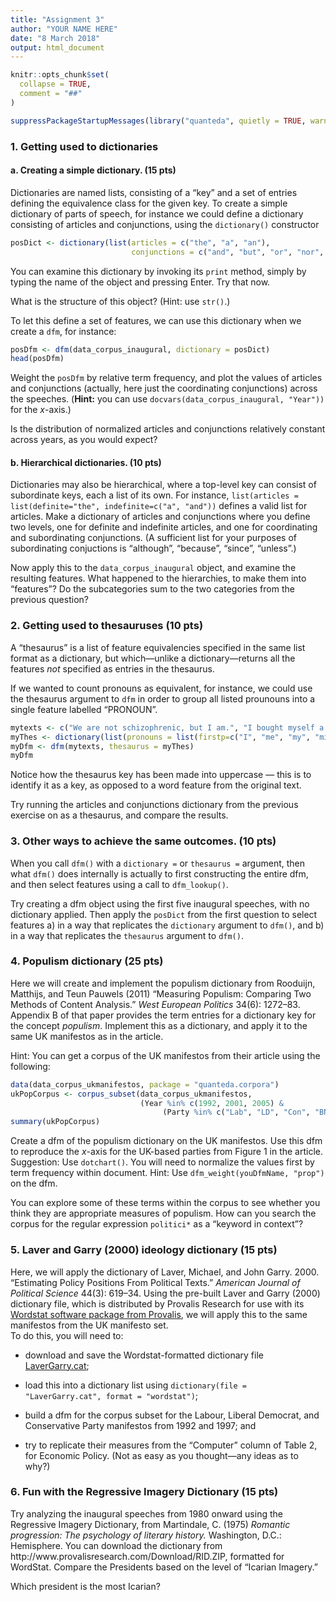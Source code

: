 ```yaml
---
title: "Assignment 3"
author: "YOUR NAME HERE"
date: "8 March 2018"
output: html_document
---
```


```r
knitr::opts_chunk$set(
  collapse = TRUE,
  comment = "##"
)
```

```r
suppressPackageStartupMessages(library("quanteda", quietly = TRUE, warn.conflicts = FALSE, verbose = FALSE))
```

###  1. Getting used to dictionaries

#### a.  Creating a simple dictionary. (15 pts)
    
Dictionaries are named lists, consisting of a "key" and a set of entries defining
the equivalence class for the given key.  To create a simple dictionary of parts of
speech, for instance we could define a dictionary consisting of articles and conjunctions,
using the `dictionary()` constructor
```r
posDict <- dictionary(list(articles = c("the", "a", "an"),
                           conjunctions = c("and", "but", "or", "nor", "for", "yet", "so")))
```

You can examine this dictionary by invoking its `print` method, simply by typing the name of the object 
and pressing Enter.  Try that now.

What is the structure of this object?  (Hint: use `str()`.)

To let this define a set of features, we can use this dictionary when we create a `dfm`, 
for instance:
```r
posDfm <- dfm(data_corpus_inaugural, dictionary = posDict)
head(posDfm)
```

Weight the `posDfm` by relative term frequency, and plot the values of articles
and conjunctions (actually, here just the coordinating conjunctions) across the speeches.
(**Hint:** you can use `docvars(data_corpus_inaugural, "Year"))` for the *x*-axis.)

Is the distribution of normalized articles and conjunctions relatively constant across
years, as you would expect?
        
#### b.  Hierarchical dictionaries. (10 pts)
    
Dictionaries may also be hierarchical, where a top-level key can consist of subordinate keys, 
each a list of its own.  For instance, 
`list(articles = list(definite="the", indefinite=c("a", "and"))` defines a valid
list for articles.  Make a dictionary of articles and conjunctions where you define two
levels, one for definite and indefinite articles, and one for coordinating and 
subordinating conjunctions.  (A sufficient list for your purposes of  subordinating 
conjuctions is "although", "because", "since", "unless".)
    
Now apply this to the `data_corpus_inaugural` object, and examine the resulting features.  What happened to the hierarchies, to make them
into "features"?  Do the subcategories sum to the two categories from the previous question?
        
### 2. Getting used to thesauruses (10 pts)

A "thesaurus" is a list of feature equivalencies specified in the same list format as a dictionary, 
but which---unlike a dictionary---returns all the features *not* specified as entries in the
thesaurus.  

If we wanted to count pronouns as equivalent, for instance, we could use the thesaurus argument
to `dfm` in order to group all listed prounouns into a single feature labelled "PRONOUN".
```r
mytexts <- c("We are not schizophrenic, but I am.", "I bought myself a new car.")
myThes <- dictionary(list(pronouns = list(firstp=c("I", "me", "my", "mine", "myself", "we", "us", "our", "ours"))))
myDfm <- dfm(mytexts, thesaurus = myThes)
myDfm
```
Notice how the thesaurus key has been made into uppercase --- this is to identify it as 
a key, as opposed to a word feature from the original text.

Try running the articles and conjunctions dictionary from the previous exercise on 
as a thesaurus, and compare the results.
        
### 3. Other ways to achieve the same outcomes. (10 pts)

When you call `dfm()` with a `dictionary = ` or `thesaurus = ` argument, then what `dfm()` does internally is actually
to first constructing the entire dfm, and then select features using a call to `dfm_lookup()`.

Try creating a dfm object using the first five inaugural speeches, with no dictionary applied.  Then apply the `posDict` 
from the first question to select features a) in a way that replicates the `dictionary` argument to `dfm()`, 
and b) in a way that replicates the `thesaurus` argument to `dfm()`. 


### 4. Populism dictionary (25 pts)
    
Here we will create and implement the populism dictionary from Rooduijn, Matthijs, and Teun 
Pauwels (2011) "Measuring Populism: Comparing Two Methods of Content Analysis." *West European
Politics* 34(6): 1272–83.  Appendix B of that paper provides the term entries for a dictionary
key for the concept *populism*.  Implement this as a dictionary, and apply it to the same
UK manifestos as in the article.

Hint: You can get a corpus of the UK manifestos from their article using the following:
```r
data(data_corpus_ukmanifestos, package = "quanteda.corpora")
ukPopCorpus <- corpus_subset(data_corpus_ukmanifestos, 
                             (Year %in% c(1992, 2001, 2005) & 
                                  (Party %in% c("Lab", "LD", "Con", "BNP", "UKIP"))))
summary(ukPopCorpus)
```

Create a dfm of the populism dictionary on the UK manifestos.  Use this dfm to reproduce
the *x*-axis for the UK-based parties from Figure 1 in the article.  Suggestion: Use 
`dotchart()`.  You will need to normalize the values first by term frequency within 
document.  Hint: Use `dfm_weight(youDfmName, "prop")` on the dfm.

You can explore some of these terms within the corpus to see whether you think they are 
appropriate measures of populism.  How can you search the corpus for the regular expression
`politici*` as a "keyword in context"?
        
### 5. Laver and Garry (2000) ideology dictionary (15 pts)
    
Here, we will apply the dictionary of Laver, Michael, and John Garry. 2000. "Estimating Policy Positions From Political Texts." *American Journal of Political Science* 44(3): 619–34.  Using the pre-built Laver and Garry (2000) dictionary file,
which is distributed by Provalis Research for use with its 
[Wordstat software package from Provalis](http://provalisresearch.com/products/content-analysis-software/wordstat-dictionary/laver-garry-dictionary-of-policy-position/), 
we will apply this to the same manifestos from the UK manifesto set.  
To do this, you will need to:

*   download and save the Wordstat-formatted dictionary file
    [LaverGarry.cat](https://www.kenbenoit.net/courses/essex2014qta/LaverGarry.cat);
    
*   load this into a dictionary list using `dictionary(file = "LaverGarry.cat", format = "wordstat")`;

*   build a dfm for the corpus subset for the Labour, Liberal Democrat, and Conservative
    Party manifestos from 1992 and 1997; and
    
*   try to replicate their measures from the "Computer" column of Table 2, for Economic 
    Policy.  (Not as easy as you thought---any ideas as to why?)
        
### 6. Fun with the Regressive Imagery Dictionary (15 pts)

Try analyzing the inaugural speeches from 1980 onward using the Regressive Imagery Dictionary, from Martindale, C. (1975) *Romantic progression: The psychology of literary history.* Washington, D.C.: Hemisphere. You can download the dictionary from http://www.provalisresearch.com/Download/RID.ZIP, formatted for WordStat.  Compare the Presidents based on the level of "Icarian Imagery."

Which president is the most Icarian?
        

